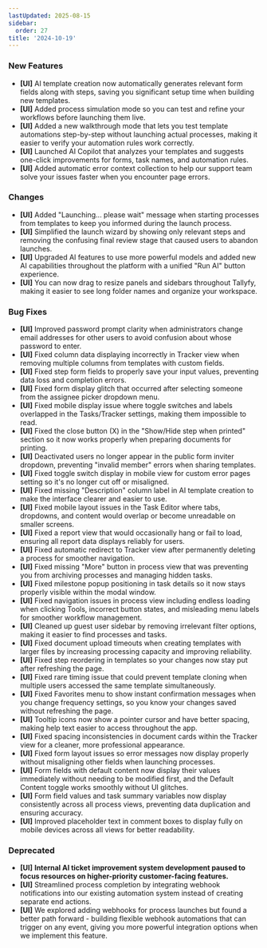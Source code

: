 ```yaml
---
lastUpdated: 2025-08-15
sidebar:
  order: 27
title: '2024-10-19'
---
```


### New Features

- **[UI]** AI template creation now automatically generates relevant form fields along with steps, saving you significant setup time when building new templates.
- **[UI]** Added process simulation mode so you can test and refine your workflows before launching them live.
- **[UI]** Added a new walkthrough mode that lets you test template automations step-by-step without launching actual processes, making it easier to verify your automation rules work correctly.
- **[UI]** Launched AI Copilot that analyzes your templates and suggests one-click improvements for forms, task names, and automation rules.
- **[UI]** Added automatic error context collection to help our support team solve your issues faster when you encounter page errors.

### Changes

- **[UI]** Added "Launching... please wait" message when starting processes from templates to keep you informed during the launch process.
- **[UI]** Simplified the launch wizard by showing only relevant steps and removing the confusing final review stage that caused users to abandon launches.
- **[UI]** Upgraded AI features to use more powerful models and added new AI capabilities throughout the platform with a unified "Run AI" button experience.
- **[UI]** You can now drag to resize panels and sidebars throughout Tallyfy, making it easier to see long folder names and organize your workspace.

### Bug Fixes

- **[UI]** Improved password prompt clarity when administrators change email addresses for other users to avoid confusion about whose password to enter.
- **[UI]** Fixed column data displaying incorrectly in Tracker view when removing multiple columns from templates with custom fields.
- **[UI]** Fixed step form fields to properly save your input values, preventing data loss and completion errors.
- **[UI]** Fixed form display glitch that occurred after selecting someone from the assignee picker dropdown menu.
- **[UI]** Fixed mobile display issue where toggle switches and labels overlapped in the Tasks/Tracker settings, making them impossible to read.
- **[UI]** Fixed the close button (X) in the "Show/Hide step when printed" section so it now works properly when preparing documents for printing.
- **[UI]** Deactivated users no longer appear in the public form inviter dropdown, preventing "invalid member" errors when sharing templates.
- **[UI]** Fixed toggle switch display in mobile view for custom error pages setting so it's no longer cut off or misaligned.
- **[UI]** Fixed missing "Description" column label in AI template creation to make the interface clearer and easier to use.
- **[UI]** Fixed mobile layout issues in the Task Editor where tabs, dropdowns, and content would overlap or become unreadable on smaller screens.
- **[UI]** Fixed a report view that would occasionally hang or fail to load, ensuring all report data displays reliably for users.
- **[UI]** Fixed automatic redirect to Tracker view after permanently deleting a process for smoother navigation.
- **[UI]** Fixed missing "More" button in process view that was preventing you from archiving processes and managing hidden tasks.
- **[UI]** Fixed milestone popup positioning in task details so it now stays properly visible within the modal window.
- **[UI]** Fixed navigation issues in process view including endless loading when clicking Tools, incorrect button states, and misleading menu labels for smoother workflow management.
- **[UI]** Cleaned up guest user sidebar by removing irrelevant filter options, making it easier to find processes and tasks.
- **[UI]** Fixed document upload timeouts when creating templates with larger files by increasing processing capacity and improving reliability.
- **[UI]** Fixed step reordering in templates so your changes now stay put after refreshing the page.
- **[UI]** Fixed rare timing issue that could prevent template cloning when multiple users accessed the same template simultaneously.
- **[UI]** Fixed Favorites menu to show instant confirmation messages when you change frequency settings, so you know your changes saved without refreshing the page.
- **[UI]** Tooltip icons now show a pointer cursor and have better spacing, making help text easier to access throughout the app.
- **[UI]** Fixed spacing inconsistencies in document cards within the Tracker view for a cleaner, more professional appearance.
- **[UI]** Fixed form layout issues so error messages now display properly without misaligning other fields when launching processes.
- **[UI]** Form fields with default content now display their values immediately without needing to be modified first, and the Default Content toggle works smoothly without UI glitches.
- **[UI]** Form field values and task summary variables now display consistently across all process views, preventing data duplication and ensuring accuracy.
- **[UI]** Improved placeholder text in comment boxes to display fully on mobile devices across all views for better readability.

### Deprecated

- **[UI]** **Internal AI ticket improvement system development paused to focus resources on higher-priority customer-facing features.**
- **[UI]** Streamlined process completion by integrating webhook notifications into our existing automation system instead of creating separate end actions.
- **[UI]** We explored adding webhooks for process launches but found a better path forward - building flexible webhook automations that can trigger on any event, giving you more powerful integration options when we implement this feature.